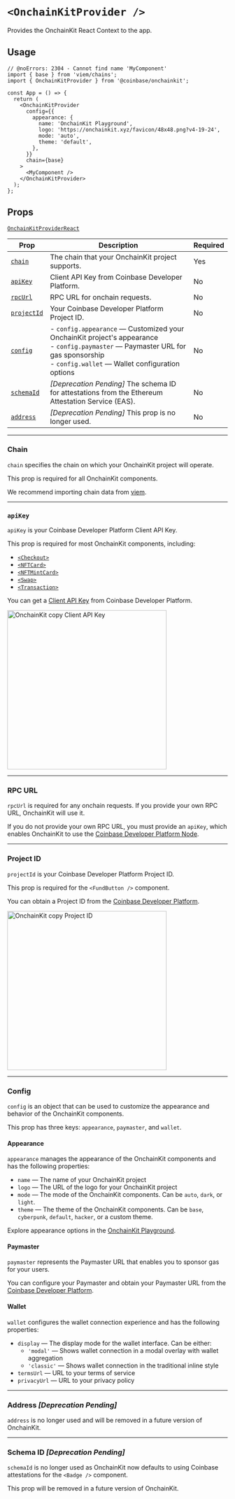# `<OnchainKitProvider />`

Provides the OnchainKit React Context to the app.

## Usage

```tsx twoslash
// @noErrors: 2304 - Cannot find name 'MyComponent'
import { base } from 'viem/chains';
import { OnchainKitProvider } from '@coinbase/onchainkit';

const App = () => {
  return (
    <OnchainKitProvider
      config={{
        appearance: {
          name: 'OnchainKit Playground',
          logo: 'https://onchainkit.xyz/favicon/48x48.png?v4-19-24',
          mode: 'auto',
          theme: 'default',
        },
      }}
      chain={base}
    >
      <MyComponent />
    </OnchainKitProvider>
  );
};
```

## Props

[`OnchainKitProviderReact`](/config/types#onchainkitproviderreact)

| Prop                       | Description                                                                                                                             | Required |
| -------------------------- | --------------------------------------------------------------------------------------------------------------------------------------- | -------- |
| [`chain`](#chain)          | The chain that your OnchainKit project supports.                                                                                        | Yes      |
| [`apiKey`](#apikey)        | Client API Key from Coinbase Developer Platform.                                                                                        | No       |
| [`rpcUrl`](#rpc-url)       | RPC URL for onchain requests.                                                                                                           | No       |
| [`projectId`](#project-id) | Your Coinbase Developer Platform Project ID.                                                                                            | No       |
| [`config`](#config)        | - `config.appearance` — Customized your OnchainKit project's appearance <br /> - `config.paymaster` — Paymaster URL for gas sponsorship <br /> - `config.wallet` — Wallet configuration options | No       |
| [`schemaId`](#schema-id)   | _[Deprecation Pending]_ The schema ID for attestations from the Ethereum Attestation Service (EAS).                                     | No       |
| [`address`](#address)      | _[Deprecation Pending]_ This prop is no longer used.                                                                                    | No       |

---

### Chain

`chain` specifies the chain on which your OnchainKit project will operate.

This prop is required for all OnchainKit components.

We recommend importing chain data from [viem](https://viem.sh/docs/chains/introduction).

---

### `apiKey`

`apiKey` is your Coinbase Developer Platform Client API Key.

This prop is required for most OnchainKit components, including:

- [`<Checkout>`](/checkout/checkout)
- [`<NFTCard>`](/mint/nft-card)
- [`<NFTMintCard>`](/mint/nft-mint-card)
- [`<Swap>`](/swap/swap)
- [`<Transaction>`](/transaction/transaction)

You can get a [Client API Key](https://portal.cdp.coinbase.com/projects/project-id/api-keys/client-key)
from Coinbase Developer Platform.

<img
  alt="OnchainKit copy Client API Key"
  src="https://onchainkit.xyz/assets/copy-api-key-guide.png"
  height="364"
/>

---

### RPC URL

`rpcUrl` is required for any onchain requests. If you provide your own RPC URL,
OnchainKit will use it.

If you do not provide your own RPC URL, you must provide an `apiKey`, which
enables OnchainKit to use the
[Coinbase Developer Platform Node](https://portal.cdp.coinbase.com/products/node).

---

### Project ID

`projectId` is your Coinbase Developer Platform Project ID.

This prop is required for the `<FundButton />` component.

You can obtain a Project ID from the [Coinbase Developer Platform](https://portal.cdp.coinbase.com/projects).

<img
  alt="OnchainKit copy Project ID"
  src="https://onchainkit.xyz/assets/copy-project-id.png"
  height="364"
/>

---

### Config

`config` is an object that can be used to customize the appearance and behavior
of the OnchainKit components.

This prop has three keys: `appearance`, `paymaster`, and `wallet`.

#### Appearance

`appearance` manages the appearance of the OnchainKit components and has the following properties:

- `name` — The name of your OnchainKit project
- `logo` — The URL of the logo for your OnchainKit project
- `mode` — The mode of the OnchainKit components. Can be `auto`, `dark`, or `light`.
- `theme` — The theme of the OnchainKit components. Can be `base`, `cyberpunk`, `default`, `hacker`, or a custom theme.

Explore appearance options in the [OnchainKit Playground](https://onchainkit.xyz/playground).

#### Paymaster

`paymaster` represents the Paymaster URL that enables you to sponsor gas for your users.

You can configure your Paymaster and obtain your Paymaster URL from the
[Coinbase Developer Platform](https://portal.cdp.coinbase.com/products/bundler-and-paymaster).

#### Wallet

`wallet` configures the wallet connection experience and has the following properties:

- `display` — The display mode for the wallet interface. Can be either:
  - `'modal'` — Shows wallet connection in a modal overlay with wallet aggregation
  - `'classic'` — Shows wallet connection in the traditional inline style
- `termsUrl` — URL to your terms of service
- `privacyUrl` — URL to your privacy policy

---

### Address _[Deprecation Pending]_

`address` is no longer used and will be removed in a future version of
OnchainKit.

---

### Schema ID _[Deprecation Pending]_

`schemaId` is no longer used as OnchainKit now defaults to using Coinbase
attestations for the `<Badge />` component.

This prop will be removed in a future version of OnchainKit.
